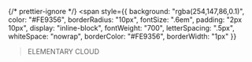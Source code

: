 {/* prettier-ignore */}
  <span
    style={{
      background: "rgba(254,147,86,0.1)",
      color: "#FE9356",
      borderRadius: "10px",
      fontSize: ".6em",
      padding: "2px 10px",
      display: "inline-block",
      fontWeight: "700",
      letterSpacing: ".5px",
      whiteSpace: "nowrap",
      borderColor: "#FE9356",
      borderWidth: "1px"
    }}
  >ELEMENTARY CLOUD</span>